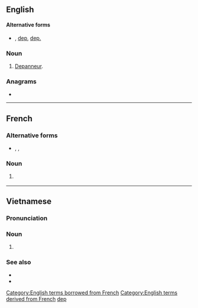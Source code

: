 {{also|dep|DEP|đẹp}}
==English==

====Alternative forms====
* {{l|en|dép.}}, [[dep]], [[dep.]]

===Noun===
{{en-noun}}

# {{lb|en|Quebec}} [[depanneur|Depanneur]].

===Anagrams===
* {{anagrams|en|a=dep|DPE|EDP|EPD|PDE|PED|Pde|ped}}

[[Category:English terms borrowed from French]]
[[Category:English terms derived from French]]
[[Category:English terms spelled with É|dep]]

----

==French==

===Alternative forms===
* {{l|fr|dép.}}, {{l|fr|dep}}, {{l|fr|dep.}}

===Noun===
{{fr-noun|m|dép}}

# {{lb|fr|Canada}} {{abbreviation of|dépanneur|lang=fr}}

----

==Vietnamese==

===Pronunciation===
{{vi-ipa}}

===Noun===
{{vi-noun|cls=[[cái]], [[chiếc]]|[[𨆡]], [[𩍣]]}}

# {{l|en|a [[piece]] of [[footwear]] that doesn't [[give]] full [[coverage]] to the [[foot]]; a [[sandal]], a [[flip-flop]], a [[slipper]], etc.}}

===See also===
* {{l|vi|dép tông}}
* {{vi-l|giày}}

{{C|vi|Footwear}}